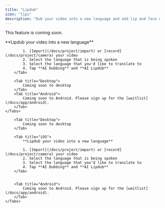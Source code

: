 ```yaml
---
title: "Lipdub"
icon: "lips"
description: "Dub your video into a new language and add lip and face movements to match the new language"
---
```


<Note>This feature is coming soon.</Note>


<div id="ios-tab">
    <Tabs>
        <Tab title="iOS">
            **Lipdub your video into a new language**

            1. [Import](/docs/project/import) or [record](/docs/project/camera) your video
            2. Select the language that is being spoken
            3. Select the language that you'd like to translate to
            4. Tap **AI Dubbing** and **AI Lipdub**
        </Tab>

        <Tab title="Desktop">
            Coming soon to desktop
        </Tab>
        <Tab title="Android">
            Coming soon to Android. Please sign up for the [waitlist](/docs/app/android).
        </Tab>
    </Tabs>
</div>

<div id="desktop-tab">
    <Tabs>
        
        <Tab title="Desktop">
            Coming soon to desktop
        </Tab>

        <Tab title="iOS">
            **Lipdub your video into a new language**

            1. [Import](/docs/project/import) or [record](/docs/project/camera) your video
            2. Select the language that is being spoken
            3. Select the language that you’d like to translate to
            4. Tap **AI Dubbing** and **AI Lipdub**
        </Tab>


        <Tab title="Android">
            Coming soon to Android. Please sign up for the [waitlist](/docs/app/android).
        </Tab>
    </Tabs>
</div>
